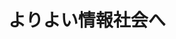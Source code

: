 ﻿---
title: "よりよい情報社会へ"
category: "情報理工学院"
vol: 63
interviewee: "徳永 健伸 "
url: ""
tags: ["情報","自然言語処理","自然","言語","膨大"]
pdf: "63-2.pdf"
career: ""
preface: "近年、社会には膨大な量の情報が氾濫している。その情報全てに我々が目を通すことは到底不可能である。そこで必要となってくるのが必要な情報の重要な部分に速やかにアクセスすることである。徳永では自然言語処理を用いた技術によってこれの実現を目指している。"
---
